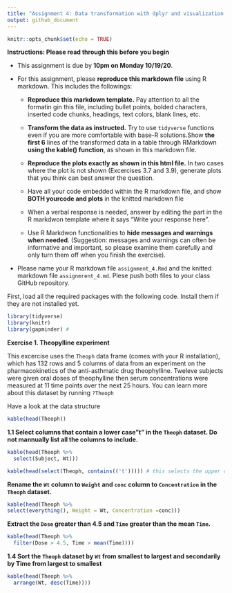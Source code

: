 ```yaml
---
title: "Assignment 4: Data transformation with dplyr and visualization with ggplot "
output: github_document
---
```


```r
knitr::opts_chunk$set(echo = TRUE)
```

**Instructions: Please read through this before you begin**

* This assignment is due by **10pm on Monday 10/19/20**.

* For this assignment, please **reproduce this markdown file** using R markdown. This includes the followings:

  + **Reproduce this markdown template.** Pay attention to all the formatin gin this file, including bullet points,       bolded characters, inserted code chunks, headings, text colors, blank lines, etc.

  + **Transform the data as instructed.** Try to use `tidyverse` functions even if you are more comfortable with         base-R solutions.Show **the first 6** lines of the transformed data in a table through RMarkdown **using the         kable() function**, as shown in this markdown file.
  
  + **Reproduce the plots exactly as shown in this html file.** In two cases where the plot is not shown (Excercises     3.7 and 3.9), generate plots that you think can best answer the question.
  + Have all your code embedded within the R markdown file, and show **BOTH yourcode and plots** in the knitted           markdown file
  
  + When a verbal response is needed, answer by editing the part in the R markdwon template where it says "Write your    response here".
  
  + Use R Markdwon functionalities to **hide messages and warnings when needed**. (Suggestion: messages and warnings    can often be informative and important, so please examine them carefully and only turn them off when you finish     the exercise).
  
* Please name your R markdown file `assignment_4.Rmd` and the knitted markdown file `assignmrent_4.md`. Plese push     both files to your class GitHub repository.
  
First, load all the required packages with the following code. Install them if they are not installed yet.
  
```r
library(tidyverse)
library(knitr)
library(gapminder) #
```

  
**Exercise 1. Theopylline experiment** 
  
This excercise uses the `Theoph` data frame (comes with your R installation), which has 132 rows and 5 columns of data from an experiment on the pharmacokinetics of the anti-asthmatic drug theophylline. Tweleve subjects were given oral doses of theophylline then serum concentrations were measured at 11 time points over the next 25 hours. You can learn more about this dataset by running `?Theoph` 

Have a look at the data structure

```r
kable(head(Theoph))
```


**1.1 Select columns that contain a lower case"t" in the `Theoph` dataset. Do not mannually list all the columns to include.**



```r
kable(head(Theoph %>% 
  select(Subject, Wt)))
```




```r
kable(head(select(Theoph, contains(('t'))))) # this selects the upper case T why?
```



**Rename the `Wt` column to `Weight` and `conc` column to `Concentration` in the `Theoph` dataset.**

```r
kable(head(Theoph %>% 
select(everything(), Weight = Wt, Concentration =conc)))

```


**Extract the `Dose` greater than 4.5 and `Time` greater than the mean `Time`.**

```r
kable(head(Theoph %>% 
  filter(Dose > 4.5, Time > mean(Time))))
```



**1.4 Sort the `Theoph` dataset by `Wt` from smallest to largest and secondarily by Time from largest to smallest**

```r
kable(head(Theoph %>% 
  arrange(Wt, desc(Time))))


```

  
  
  
  
  
  
  
  
  
  
  
